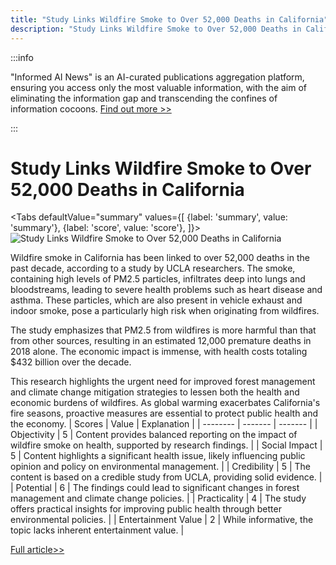 ```yaml
---
title: "Study Links Wildfire Smoke to Over 52,000 Deaths in California"
description: "Study Links Wildfire Smoke to Over 52,000 Deaths in California"
---
```



:::info

"Informed AI News" is an AI-curated publications aggregation platform, ensuring you access only the most valuable information, with the aim of eliminating the information gap and transcending the confines of information cocoons.  [Find out more >>](/docs/guides)

:::

# Study Links Wildfire Smoke to Over 52,000 Deaths in California


<Tabs
	defaultValue="summary"
	values={[
	{label: 'summary', value: 'summary'},
	{label: 'score', value: 'score'},
]}>
<TabItem value="summary">
<img
  src="https://image.informedainews.com/2024/06/Soc-TcR-1717900369-0.jpg"
  alt="Study Links Wildfire Smoke to Over 52,000 Deaths in California"
/>



Wildfire smoke in California has been linked to over 52,000 deaths in the past decade, according to a study by UCLA researchers. The smoke, containing high levels of PM2.5 particles, infiltrates deep into lungs and bloodstreams, leading to severe health problems such as heart disease and asthma. These particles, which are also present in vehicle exhaust and indoor smoke, pose a particularly high risk when originating from wildfires.

The study emphasizes that PM2.5 from wildfires is more harmful than that from other sources, resulting in an estimated 12,000 premature deaths in 2018 alone. The economic impact is immense, with health costs totaling $432 billion over the decade.

This research highlights the urgent need for improved forest management and climate change mitigation strategies to lessen both the health and economic burdens of wildfires. As global warming exacerbates California's fire seasons, proactive measures are essential to protect public health and the economy.
</TabItem>
<TabItem value="score">
	| Scores     | Value   | Explanation |
	| -------- | ------- | ------- |
	| Objectivity  | 5    | Content provides balanced reporting on the impact of wildfire smoke on health, supported by research findings.    |
	| Social Impact | 5     | Content highlights a significant health issue, likely influencing public opinion and policy on environmental management.    |
	| Credibility    | 5    | The content is based on a credible study from UCLA, providing solid evidence.    |
	| Potential    | 6    | The findings could lead to significant changes in forest management and climate change policies.    |
	| Practicality    | 4    | The study offers practical insights for improving public health through better environmental policies.    |
	| Entertainment Value    | 2    | While informative, the topic lacks inherent entertainment value.    |
</TabItem>
</Tabs>

[Full article>>](https://sputniknews.com/20240608/wildfire-smoke-has-been-linked-to-more-than-52000-deaths-in-california-over-10-years---study-1118855430.html)
